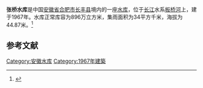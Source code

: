{{Infobox Reservoir 
|name = 张桥水库
|nickname = 
|image = 
|image_caption = 
|map = 
|map_caption = 
|pushpin_map = 
|pushpin_map_caption = 
|code = 
|class = 
|location_of_reservoir = [[安徽省|安徽省]][[合肥市|合肥市]][[长丰县|长丰县]]
|location_of_dam = 
|inflow = 
|outflow = 
|catchment_area = 34
|reservoir_area = 
|mean_depth = 
|maximum_depth = 
|flood_level = 
|normal_water_level = 
|dead_water_level = 
|water_quality = 
|island = 
|maximum_storage_capacity = 
|normal_storage_capacity = 896万
|dead_storage_capacity = 
|type_of_dam = 
|elevation_of_dam = 
|height_of_dam = 
|length_of_dam = 
|width_of_dam = 
|installed_capacity = 
|irrigated_area =
|start = 
|complete = 1967年
|cost = 
|emigrate = 
|latd = 
|latm = 
|lats = 
|latNS = 
|longd = 
|longm = 
|longs = 
|longEW = 
|website = 
|footnotes = 
}}
'''张桥水库'''是中国[[安徽省|安徽省]][[合肥市|合肥市]][[长丰县|长丰县]]境内的一座[[水库|水库]]，位于[[长江|长江]]水系[[板桥河_(南淝河)|板桥河]]上，建于1967年。水库正常库容为896万立方米，集雨面积为34平方千米，海拔为44.87米。<ref>{{cite web|url=http://brim.ihb.ac.cn/12/CN/12.asp |title=中国大中型水库基本特征数据库 |work=中国生物多样性信息系统内陆水体生物学分部 |deadurl=yes |archiveurl=https://web.archive.org/web/20120402061833/http://brim.ihb.ac.cn/12/CN/12.asp |archivedate=2012-04-02 }}</ref>
== 参考文献 ==
{{Reflist}}

{{安徽小作品}}

[[Category:安徽水库|Category:安徽水库]]
[[Category:1967年建築|Category:1967年建築]]
